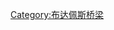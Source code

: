 {{Navbox
| name = 布达佩斯桥梁
| title = 布达佩斯桥梁
| state = {{{1|}}}
| listclass=hlist
| group1 = 公路桥
| list1 = 
*[[迈杰里桥]]
**M0公路北桥
*[[阿帕德橋]]
*[[玛格丽特桥]]
*[[塞切尼链桥]]
*[[伊丽莎白桥]]
*[[自由桥]]
*[[裴多菲桥]]
*[[拉科奇橋]]
*[[Ferenc Deák bridge]]
**M0公路南桥

| group2 = 铁路桥
| list2 = 
*北铁路桥
*南铁路桥
| group3 = 旧桥梁
| list3 = 
*科苏特桥
}}<noinclude>

[[Category:布达佩斯桥梁]]
</noinclude>
